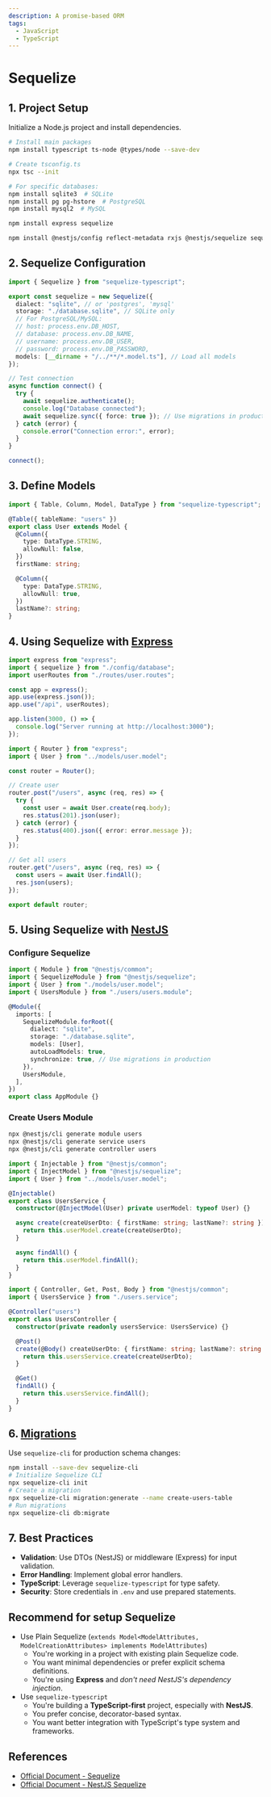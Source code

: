 ```yaml
---
description: A promise-based ORM
tags:
  - JavaScript
  - TypeScript
---
```


# Sequelize


## 1. Project Setup

Initialize a Node.js project and install dependencies.

```bash
# Install main packages
npm install typescript ts-node @types/node --save-dev

# Create tsconfig.ts
npx tsc --init

# For specific databases:
npm install sqlite3  # SQLite
npm install pg pg-hstore  # PostgreSQL
npm install mysql2  # MySQL
```

<Tabs>
  <TabItem value="express" label="Express" default>

```bash
npm install express sequelize
```

  </TabItem>
  <TabItem value="nestjs" label="NestJS">

```bash
npm install @nestjs/config reflect-metadata rxjs @nestjs/sequelize sequelize-typescript
```

  </TabItem>
</Tabs>

## 2. Sequelize Configuration

```ts title="src/config/database.ts"
import { Sequelize } from "sequelize-typescript";

export const sequelize = new Sequelize({
  dialect: "sqlite", // or 'postgres', 'mysql'
  storage: "./database.sqlite", // SQLite only
  // For PostgreSQL/MySQL:
  // host: process.env.DB_HOST,
  // database: process.env.DB_NAME,
  // username: process.env.DB_USER,
  // password: process.env.DB_PASSWORD,
  models: [__dirname + "/../**/*.model.ts"], // Load all models
});

// Test connection
async function connect() {
  try {
    await sequelize.authenticate();
    console.log("Database connected");
    await sequelize.sync({ force: true }); // Use migrations in production
  } catch (error) {
    console.error("Connection error:", error);
  }
}

connect();
```

## 3. Define Models

```ts title="src/models/user.model.ts"
import { Table, Column, Model, DataType } from "sequelize-typescript";

@Table({ tableName: "users" })
export class User extends Model {
  @Column({
    type: DataType.STRING,
    allowNull: false,
  })
  firstName: string;

  @Column({
    type: DataType.STRING,
    allowNull: true,
  })
  lastName?: string;
}
```

## 4. Using Sequelize with [Express](/docs/technologies/js/be-frameworks/express)

```ts title="src/index.ts"
import express from "express";
import { sequelize } from "./config/database";
import userRoutes from "./routes/user.routes";

const app = express();
app.use(express.json());
app.use("/api", userRoutes);

app.listen(3000, () => {
  console.log("Server running at http://localhost:3000");
});
```

```ts title="src/routes/user.routes.ts"
import { Router } from "express";
import { User } from "../models/user.model";

const router = Router();

// Create user
router.post("/users", async (req, res) => {
  try {
    const user = await User.create(req.body);
    res.status(201).json(user);
  } catch (error) {
    res.status(400).json({ error: error.message });
  }
});

// Get all users
router.get("/users", async (req, res) => {
  const users = await User.findAll();
  res.json(users);
});

export default router;
```

## 5. Using Sequelize with [NestJS](/docs/technologies/js/be-frameworks/nest)

### Configure Sequelize

```ts title="src/app.module.ts"
import { Module } from "@nestjs/common";
import { SequelizeModule } from "@nestjs/sequelize";
import { User } from "./models/user.model";
import { UsersModule } from "./users/users.module";

@Module({
  imports: [
    SequelizeModule.forRoot({
      dialect: "sqlite",
      storage: "./database.sqlite",
      models: [User],
      autoLoadModels: true,
      synchronize: true, // Use migrations in production
    }),
    UsersModule,
  ],
})
export class AppModule {}
```

### Create Users Module

```bash title="Generate a module, service, and controller"
npx @nestjs/cli generate module users
npx @nestjs/cli generate service users
npx @nestjs/cli generate controller users
```

```ts title="src/users/users.service.ts"
import { Injectable } from "@nestjs/common";
import { InjectModel } from "@nestjs/sequelize";
import { User } from "../models/user.model";

@Injectable()
export class UsersService {
  constructor(@InjectModel(User) private userModel: typeof User) {}

  async create(createUserDto: { firstName: string; lastName?: string }) {
    return this.userModel.create(createUserDto);
  }

  async findAll() {
    return this.userModel.findAll();
  }
}
```

```ts title="src/users/users.controller.ts"
import { Controller, Get, Post, Body } from "@nestjs/common";
import { UsersService } from "./users.service";

@Controller("users")
export class UsersController {
  constructor(private readonly usersService: UsersService) {}

  @Post()
  create(@Body() createUserDto: { firstName: string; lastName?: string }) {
    return this.usersService.create(createUserDto);
  }

  @Get()
  findAll() {
    return this.usersService.findAll();
  }
}
```

## 6. [Migrations](https://sequelize.org/docs/v6/other-topics/migrations/)

Use `sequelize-cli` for production schema changes:

```bash
npm install --save-dev sequelize-cli
# Initialize Sequelize CLI
npx sequelize-cli init
# Create a migration
npx sequelize-cli migration:generate --name create-users-table
# Run migrations
npx sequelize-cli db:migrate
```

## 7. Best Practices

- **Validation**: Use DTOs (NestJS) or middleware (Express) for input validation.
- **Error Handling**: Implement global error handlers.
- **TypeScript**: Leverage `sequelize-typescript` for type safety.
- **Security**: Store credentials in `.env` and use prepared statements.

## Recommend for setup Sequelize

- Use Plain Sequelize (`extends Model<ModelAttributes, ModelCreationAttributes> implements ModelAttributes`)
  - You're working in a project with existing plain Sequelize code.
  - You want minimal dependencies or prefer explicit schema definitions.
  - You're using **Express** and _don't need NestJS's dependency injection_.
- Use `sequelize-typescript`
  - You're building a **TypeScript-first** project, especially with **NestJS**.
  - You prefer concise, decorator-based syntax.
  - You want better integration with TypeScript's type system and frameworks.

## References

- [Official Document - Sequelize](https://sequelize.org/)
- [Official Document - NestJS Sequelize](https://docs.nestjs.com/recipes/sql-sequelize)
